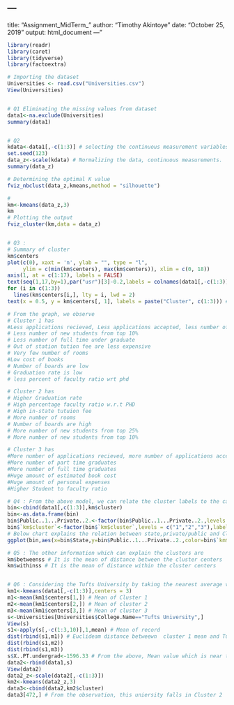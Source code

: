 ---
---
title: "Assignment_MidTerm_"
author: "Timothy Akintoye"
date: "October 25, 2019"
output: html_document
---"
```{r}
library(readr)
library(caret)
library(tidyverse)
library(factoextra)

# Importing the dataset
Universities <- read.csv("Universities.csv")
View(Universities)


# Q1 Eliminating the missing values from dataset
data1<-na.exclude(Universities)
summary(data1)


# Q2
kdata<-data1[,-c(1:3)] # selecting the continuous measurement variables.
set.seed(123)
data_z<-scale(kdata) # Normalizing the data, continuous measurements.
summary(data_z)

# Determining the optimal K value
fviz_nbclust(data_z,kmeans,method = "silhouette")

# 
km<-kmeans(data_z,3)
km
# Plotting the output
fviz_cluster(km,data = data_z)


# Q3 :
# Summary of cluster
km$centers
plot(c(0), xaxt = 'n', ylab = "", type = "l",
     ylim = c(min(km$centers), max(km$centers)), xlim = c(0, 18))
axis(1, at = c(1:17), labels = FALSE)
text(seq(1,17,by=1),par("usr")[3]-0.2,labels = colnames(data1[,-c(1:3)]),srt = 45,pos =1,xpd = TRUE) # X Measurement names
for (i in c(1:3))
  lines(km$centers[i,], lty = i, lwd = 2) 
text(x = 0.5, y = km$centers[, 1], labels = paste("Cluster", c(1:3))) # Cluster Names

# From the graph, we observe
# Cluster 1 has
#Less applications recieved, Less applications accepted, less number of students enrolled, less number of new students from top 25%
# Less number of new students from top 10%
# Less number of full time under graduate
# Out of station tution fee are less expensive
# Very few number of rooms
#Low cost of books
# Number of boards are low
# Graduation rate is low
# less percent of faculty ratio wrt phd

# Cluster 2 has
# Higher Graduation rate             
# High percentage faculty ratio w.r.t PHD   
# High in-state tutuion fee
# More number of rooms             
# Number of boards are high        
# More number of new students from top 25%
# More number of new students from top 10%

# Cluster 3 has
#More number of applications recieved, more number of applications accepted, more number of new students enrolled
#More number of part time graduates
#More number of full time graduates
#Huge amount of estimated book cost
#Huge amount of personal expenses
#Higher Student to faculty ratio

# Q4 : From the above model, we can relate the cluster labels to the categorical varialbes.
bin<-cbind(data1[,c(1:3)],km$cluster)
bin<-as.data.frame(bin)
bin$Public..1...Private..2.<-factor(bin$Public..1...Private..2.,levels = c("1","2"),labels = c("Public","Private"))
bin$`km$cluster`<-factor(bin$`km$cluster`,levels = c("1","2","3"),labels = c("Cluster 1","Cluster 2","Cluster 3"))
# Below chart explains the relation between state,private/public and Clusters
ggplot(bin,aes(x=bin$State,y=bin$Public..1...Private..2.,color=bin$`km$cluster`))+geom_point()

# Q5 : The other information which can explain the clusters are
km$betweenss # It is the mean of distance between the cluster centers
km$withinss # It is the mean of distance within the cluster centers


# Q6 : Considering the Tufts University by taking the nearest average value of the cluster.
km1<-kmeans(data1[,-c(1:3)],centers = 3)
m1<-mean(km1$centers[1,]) # Mean of Cluster 1
m2<-mean(km1$centers[2,]) # Mean of cluster 2
m3<-mean(km1$centers[3,]) # Mean of cluster 3
s<-Universities[Universities$College.Name=="Tufts University",]
View(s)
s1<-apply(s[,-c(1:3,10)],1,mean) # Mean of record
dist(rbind(s1,m1)) # Euclideam distance betweewn  cluster 1 mean and Tufts university data
dist(rbind(s1,m2))
dist(rbind(s1,m3))
s$X..PT.undergrad<-1596.33 # From the above, Mean value which is near to cluster 1. Hence replacing the missing value with mean value
data2<-rbind(data1,s)
View(data2)
data2_z<-scale(data2[,-c(1:3)])
km2<-kmeans(data2_z,3)
data3<-cbind(data2,km2$cluster)
data3[472,] # From the observation, this uniersity falls in Cluster 2



```

